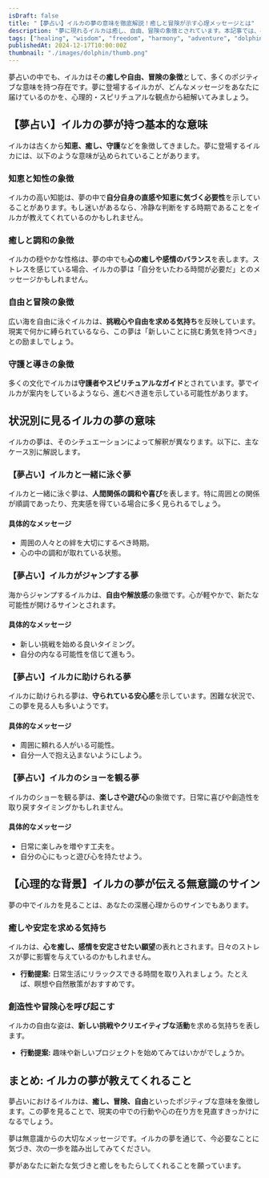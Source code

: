 ```yaml
---
isDraft: false
title: "【夢占い】イルカの夢の意味を徹底解説！癒しと冒険が示す心理メッセージとは"
description: "夢に現れるイルカは癒し、自由、冒険の象徴とされています。本記事では、夢占いの視点からイルカの夢が伝える意味や心理的メッセージをわかりやすく解説します。"
tags: ["healing", "wisdom", "freedom", "harmony", "adventure", "dolphin"]
publishedAt: 2024-12-17T10:00:00Z
thumbnail: "./images/dolphin/thumb.png"
---
```


夢占いの中でも、イルカはその<strong>癒しや自由、冒険の象徴</strong>として、多くのポジティブな意味を持つ存在です。夢に登場するイルカが、どんなメッセージをあなたに届けているのかを、心理的・スピリチュアルな観点から紐解いてみましょう。

<TableOfContents />

## 【夢占い】イルカの夢が持つ基本的な意味

イルカは古くから<strong>知恵、癒し、守護</strong>などを象徴してきました。夢に登場するイルカには、以下のような意味が込められていることがあります。

### 知恵と知性の象徴

イルカの高い知能は、夢の中で<strong>自分自身の直感や知恵に気づく必要性</strong>を示していることがあります。もし迷いがあるなら、冷静な判断をする時期であることをイルカが教えてくれているのかもしれません。

### 癒しと調和の象徴

イルカの穏やかな性格は、夢の中でも<strong>心の癒しや感情のバランス</strong>を表します。ストレスを感じている場合、イルカの夢は「自分をいたわる時間が必要だ」とのメッセージかもしれません。

### 自由と冒険の象徴

広い海を自由に泳ぐイルカは、<strong>挑戦心や自由を求める気持ち</strong>を反映しています。現実で何かに縛られているなら、この夢は「新しいことに挑む勇気を持つべき」との励ましでしょう。

### 守護と導きの象徴

多くの文化でイルカは<strong>守護者やスピリチュアルなガイド</strong>とされています。夢でイルカが案内をしているようなら、進むべき道を示している可能性があります。

## 状況別に見るイルカの夢の意味

イルカの夢は、そのシチュエーションによって解釈が異なります。以下に、主なケース別に解説します。

### 【夢占い】イルカと一緒に泳ぐ夢

イルカと一緒に泳ぐ夢は、<strong>人間関係の調和や喜び</strong>を表します。特に周囲との関係が順調であったり、充実感を得ている場合に多く見られるでしょう。

#### 具体的なメッセージ

- 周囲の人々との絆を大切にするべき時期。
- 心の中の調和が取れている状態。

### 【夢占い】イルカがジャンプする夢

海からジャンプするイルカは、<strong>自由や解放感</strong>の象徴です。心が軽やかで、新たな可能性が開けるサインとされます。

#### 具体的なメッセージ

- 新しい挑戦を始める良いタイミング。
- 自分の内なる可能性を信じて進もう。

### 【夢占い】イルカに助けられる夢

イルカに助けられる夢は、<strong>守られている安心感</strong>を示しています。困難な状況で、この夢を見る人も多いようです。

#### 具体的なメッセージ

- 周囲に頼れる人がいる可能性。
- 自分一人で抱え込まないようにしよう。

### 【夢占い】イルカのショーを観る夢

イルカのショーを観る夢は、<strong>楽しさや遊び心</strong>の象徴です。日常に喜びや創造性を取り戻すタイミングかもしれません。

#### 具体的なメッセージ

- 日常に楽しみを増やす工夫を。
- 自分の心にもっと遊び心を持たせよう。

## 【心理的な背景】イルカの夢が伝える無意識のサイン

夢の中でイルカを見ることは、あなたの深層心理からのサインでもあります。

### 癒しや安定を求める気持ち

イルカは、<strong>心を癒し、感情を安定させたい願望</strong>の表れとされます。日々のストレスが夢に影響を与えているのかもしれません。

- <strong>行動提案:</strong> 日常生活にリラックスできる時間を取り入れましょう。たとえば、瞑想や自然散策がおすすめです。

### 創造性や冒険心を呼び起こす

イルカの自由な姿は、<strong>新しい挑戦やクリエイティブな活動</strong>を求める気持ちを表します。

- <strong>行動提案:</strong> 趣味や新しいプロジェクトを始めてみてはいかがでしょうか。

## まとめ: イルカの夢が教えてくれること

夢占いにおけるイルカは、<strong>癒し、冒険、自由</strong>といったポジティブな意味を象徴します。この夢を見ることで、現実の中での行動や心の在り方を見直すきっかけになるでしょう。

夢は無意識からの大切なメッセージです。イルカの夢を通じて、今必要なことに気づき、次の一歩を踏み出してみてください。

夢があなたに新たな気づきと癒しをもたらしてくれることを願っています。
